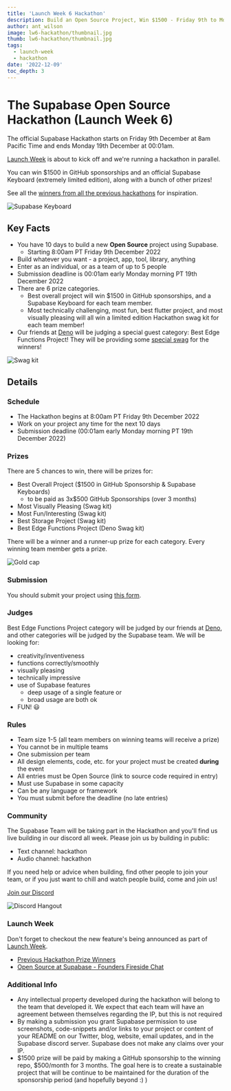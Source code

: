 ```yaml
---
title: 'Launch Week 6 Hackathon'
description: Build an Open Source Project, Win $1500 - Friday 9th to Monday 19th December 2022
author: ant_wilson
image: lw6-hackathon/thumbnail.jpg
thumb: lw6-hackathon/thumbnail.jpg
tags:
  - launch-week
  - hackathon
date: '2022-12-09'
toc_depth: 3
---
```


# The Supabase Open Source Hackathon (Launch Week 6)

The official Supabase Hackathon starts on Friday 9th December at 8am Pacific Time and ends Monday 19th December at 00:01am.

[Launch Week](https://supabase.com/launch-week) is about to kick off and we're running a hackathon in parallel.

You can win $1500 in GitHub sponsorships and an official Supabase Keyboard (extremely limited edition), along with a bunch of other prizes!

See all the [winners from all the previous hackathons](https://supabase.com/blog/tags/hackathon) for inspiration.

![Supabase Keyboard](/images/blog/lw6-hackathon/keyboard.jpg)

## Key Facts

- You have 10 days to build a new **Open Source** project using Supabase.
  - Starting 8:00am PT Friday 9th December 2022
- Build whatever you want - a project, app, tool, library, anything
- Enter as an individual, or as a team of up to 5 people
- Submission deadline is 00:01am early Monday morning PT 19th December 2022
- There are 6 prize categories.
  - Best overall project will win $1500 in GitHub sponsorships, and a Supabase Keyboard for each team member.
  - Most technically challenging, most fun, best flutter project, and most visually pleasing will all win a limited edition Hackathon swag kit for each team member!
- Our friends at [Deno](https://deno.land/) will be judging a special guest category: Best Edge Functions Project! They will be providing some [special swag](https://deno.com/blog/edge-functions-supabase-launch-week-6-hackathon) for the winners! 

![Swag kit](/images/blog/lw6-hackathon/swag.jpg)

## Details

### Schedule

- The Hackathon begins at 8:00am PT Friday 9th December 2022
- Work on your project any time for the next 10 days
- Submission deadline (00:01am early Monday morning PT 19th December 2022)

### Prizes

There are 5 chances to win, there will be prizes for:

- Best Overall Project ($1500 in GitHub Sponsorship & Supabase Keyboards)
    - to be paid as 3x$500 GitHub Sponsorships (over 3 months)
- Most Visually Pleasing (Swag kit)
- Most Fun/Interesting (Swag kit)
- Best Storage Project (Swag kit)
- Best Edge Functions Project (Deno Swag kit)


There will be a winner and a runner-up prize for each category. Every winning team member gets a prize.


![Gold cap](/images/blog/lw5-hackathon/cap.png)

### Submission

You should submit your project using [this form](https://www.madewithsupabase.com/launch-week-6).

### Judges

Best Edge Functions Project category will be judged by our friends at [Deno](https://deno.land/), and other categories will be judged by the Supabase team.
We will be looking for:

- creativity/inventiveness
- functions correctly/smoothly
- visually pleasing
- technically impressive
- use of Supabase features
  - deep usage of a single feature or
  - broad usage are both ok
- FUN! 😃

### Rules

- Team size 1-5 (all team members on winning teams will receive a prize)
- You cannot be in multiple teams
- One submission per team
- All design elements, code, etc. for your project must be created **during** the event
- All entries must be Open Source (link to source code required in entry)
- Must use Supabase in some capacity
- Can be any language or framework
- You must submit before the deadline (no late entries)

### Community

The Supabase Team will be taking part in the Hackathon and you'll find us live building in our discord all week. Please join us by building in public:

- Text channel: hackathon
- Audio channel: hackathon

If you need help or advice when building, find other people to join your team, or if you just want to chill and watch people build, come and join us!

[Join our Discord](https://discord.supabase.com)

![Discord Hangout](/images/blog/hackathon/community.png)

### Launch Week

Don't forget to checkout the new feature's being announced as part of [Launch Week](/launch-week).

- [Previous Hackathon Prize Winners](https://supabase.com/blog/launch-week-5-hackathon-winners)
- [Open Source at Supabase - Founders Fireside Chat](https://www.youtube.com/watch?v=4t_63HT3rZY)


### Additional Info

- Any intellectual property developed during the hackathon will belong to the team that developed it. We expect that each team will have an agreement between themselves regarding the IP, but this is not required
- By making a submission you grant Supabase permission to use screenshots, code-snippets and/or links to your project or content of your README on our Twitter, blog, website, email updates, and in the Supabase discord server. Supabase does not make any claims over your IP.
- $1500 prize will be paid by making a GitHub sponsorship to the winning repo, $500/month for 3 months. The goal here is to create a sustainable project that will be continue to be maintained for the duration of the sponsorship period (and hopefully beyond :) )
